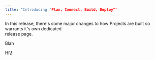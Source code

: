 ```yaml
---
title: "Introducing "Plan, Connect, Build, Deploy""
---
```


In this release, there's some major changes to how Projects are built so warrants it's own dedicated\
release page.

Blah

<Note>
  Hi\!
</Note>